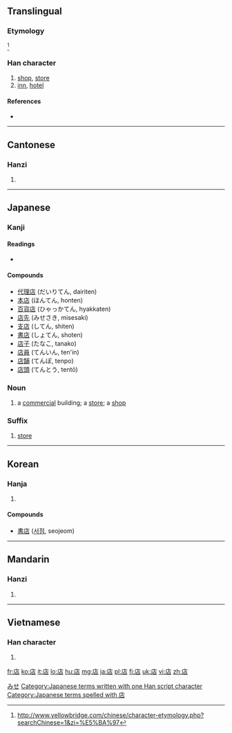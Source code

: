 {{also|坫}}
==Translingual==
{{stroke order|strokes=8}}

===Etymology===
{{Han compound|ls=psc|广|占|c1=s|c2=p|t1=lean-to}}<ref>http://www.yellowbridge.com/chinese/character-etymology.php?searchChinese=1&zi=%E5%BA%97</ref>

===Han character===
{{Han char|rn=53|rad=广|as=05|sn=8|four=0026<sub>1</sub>|canj=戈卜口 (IYR)|ids=⿸[[广]][[占]]}}

# [[shop]], [[store]]
# [[inn]], [[hotel]]

====References====
<references/>
* {{Han ref|kx=0344.110|dkj=09267|dj=0654.010|hdz=20876.060|uh=5E97|ud=24215|bh=A9B1|bd=43441}}

----

==Cantonese==

===Hanzi===
{{yue-hanzi|jyut=[[dim3]]|y=dim3}}

# {{defn|lang=yue|sort=广05}}

----

==Japanese==

===Kanji===
{{ja-kanji|grade=2|rs=广05}}

====Readings====
* {{ja-readings|on=[[てん]] (ten)|kun=[[みせ]] (mise), [[たな]] (tana)}}

====Compounds====
* [[代理店]] (だいりてん, dairiten)
* [[本店]] (ほんてん, honten)
* [[百貨店]] (ひゃっかてん, hyakkaten)
* [[店先]] (みせさき, misesaki)
* [[支店]] (してん, shiten)
* [[書店]] (しょてん, shoten)
* [[店子]] (たなこ, tanako)
* [[店員]] (てんいん, ten'in)
* [[店舗]] (てんぽ, tenpo)
* [[店頭]] (てんとう, tentō)

===Noun===
{{ja-noun|k|hira=みせ|rom=mise}}

# a [[commercial]] building; a [[store]]; a [[shop]]

===Suffix===
{{ja-pos|k|suffix|hira=てん|rom=-ten}}

# [[store]]

[[Category:1000 Japanese basic words|みせ]]
[[Category:Japanese terms written with one Han script character]]
[[Category:Japanese terms spelled with 店]]
----

==Korean==

===Hanja===
{{ko-hanja|hangeul=점|rv=jeom|mr=chŏm}}

# {{defn|lang=ko|sort=广05}}

====Compounds====
* [[書店]] ([[서점]], seojeom)

----

==Mandarin==

===Hanzi===
{{cmn-hanzi|pin=[[diàn]] ([[dian4]])|wg=tien<sup>4</sup>}}

# {{defn|lang=cmn|sort=广05}}

----

==Vietnamese==

===Han character===
{{vi-hantu|[[điếm]], [[đám]], [[điệm]], [[tiệm]], [[đêm]], [[xóm]]|rs=广05}}

# {{defn|lang=vi|sort=广05}}

[[fr:店]]
[[ko:店]]
[[it:店]]
[[lo:店]]
[[hu:店]]
[[mg:店]]
[[ja:店]]
[[pl:店]]
[[fi:店]]
[[uk:店]]
[[vi:店]]
[[zh:店]]